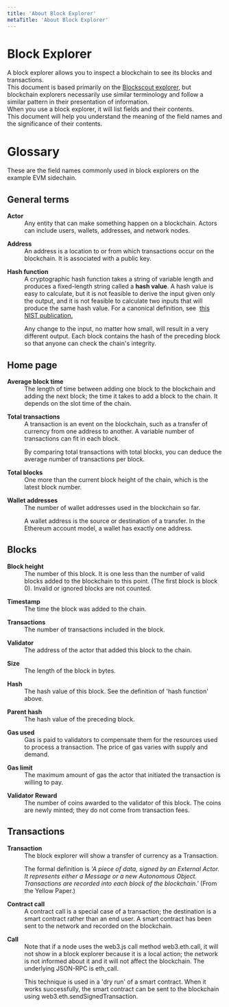 ```yaml
---
title: 'About Block Explorer'
metaTitle: 'About Block Explorer'
---
```

# Block Explorer
A block explorer allows you to inspect a blockchain to see its blocks and
transactions.  
This document is based primarily on the
[Blockscout explorer](https://blockscout.com/), but blockchain explorers
necessarily use similar terminology and follow a similar pattern in their
presentation of information.  
When you use a block explorer, it will list fields and their contents.  
This document will help you understand the meaning of the field names and the
significance of their contents.
# Glossary
These are the field names commonly used in block explorers on the example EVM sidechain.
## General terms
<dl>
  <p></p><dt>
    <strong>Actor</strong>
  </dt>
  <dd>
    Any entity that can make something happen on a blockchain. Actors can
    include users, wallets, addresses, and network nodes.
  </dd>
  <p></p><dt>
    <strong>Address</strong>
  </dt>
  <dd>
    An address is a location to or from which transactions occur on the
    blockchain. It is associated with a public key.
  </dd>
  <p></p><dt>
    <strong>Hash function</strong>
  </dt>
  <dd>
    A cryptographic hash function takes a string of variable length and produces
    a fixed-length string called a <b>hash value</b>. A hash value is easy to
    calculate, but it is not feasible to derive the input given only the output,
    and it is not feasible to calculate two inputs that will produce the same
    hash value. For a canonical definition, see&nbsp; 
    <a href="https://nvlpubs.nist.gov/nistpubs/SpecialPublications/NIST.SP.800-57pt1r5.pdf">
      this NIST publication.
    </a>
    <p>
      Any change to the input, no matter how small, will result in a very
      different output. Each block contains the hash of the preceding block so
      that anyone can check the chain's integrity.
     </p>
     </dd>
</dl>

## Home page
<dl>
  <p></p><dt>
    <strong>Average block time</strong>
  </dt>
  <dd>
    The length of time between adding one block to the blockchain and adding the
    next block; the time it takes to add a block to the chain. It depends on
    the slot time of the chain.
  </dd>
  <p></p><dt>
    <strong>Total transactions</strong>
  </dt>
  <dd>
    A transaction is an event on the blockchain, such as a transfer of currency
    from one address to another. A variable number of transactions can fit in
    each block.
    <p>
     By comparing total transactions with total blocks, you can deduce the
     average number of transactions per block.
    </p>
  </dd>
  <p></p><dt>
    <strong>Total blocks</strong>
  </dt>
  <dd>
    One more than the current block height of the chain, which is the latest block
    number.
  </dd>
  <p></p><dt>
    <strong>Wallet addresses</strong>
  </dt>
  <dd>
    The number of wallet addresses used in the blockchain so far.
    <p>
    A wallet address is the source or destination of a transfer. 
     In the Ethereum account model, a wallet has exactly one address.
    </p>
  </dd>
</dl>

## Blocks
<dl>
  <p></p><dt>
    <strong>Block height</strong>
  </dt>
  <dd>
    The number of this block. It is one less than the number of valid blocks
    added to the blockchain to this point. (The first block is block 0). Invalid or ignored
    blocks are not counted.
  </dd>
  <p></p><dt>
    <strong>Timestamp </strong>
  </dt>
  <dd>The time the block was added to the chain.</dd>
  <p></p><dt>
    <strong>Transactions</strong>
  </dt>
  <dd>The number of transactions included in the block.</dd>
  <p></p><dt>
    <strong>Validator</strong>
  </dt>
  <dd>The address of the actor that added this block to the chain.</dd>
  <p></p><dt>
    <strong>Size</strong>
  </dt>
  <dd>The length of the block in bytes.</dd>
  <p></p><dt>
    <strong>Hash</strong>
  </dt>
  <dd>
    The hash value of this block. See the definition of 'hash function' above.
  </dd>
  <p></p><dt>
    <strong>Parent hash</strong>
  </dt>
  <dd>The hash value of the preceding block.</dd>
  <p></p><dt>
    <strong>Gas used</strong>
  </dt>
  <dd>
    Gas is paid to validators to compensate them for the resources used to process a
    transaction. The price of gas varies with supply and demand.
  </dd>
  <p></p><dt>
    <strong>Gas limit</strong>
  </dt>
  <dd>
    The maximum amount of gas the actor that initiated the transaction is
    willing to pay.
  </dd>
  <p></p><dt>
    <strong>Validator Reward</strong>
  </dt>
  <dd>
    The number of coins awarded to the validator of this block. The coins are newly
    minted; they do not come from transaction fees.
  </dd>
</dl>

## Transactions
<dl>
  <p></p><dt>
    <strong>Transaction</strong>
  </dt>
  <dd>
    The block explorer will show a transfer of currency as a Transaction.
    <p>
    The formal definition is 
        <i> 'A piece of data, signed by an External Actor. It represents either a
        Message or a new Autonomous Object. Transactions are recorded into each
        block of the blockchain.' </i>
      (From the Yellow Paper.)
      </p>
      </dd>
  <p></p><dt>
    <strong>Contract call</strong>
  </dt>
  <dd>
    A contract call is a special case of a transaction; the destination is a
    smart contract rather than an end user. A smart contract has been sent to
    the network and recorded on the blockchain.
  </dd>
  <p></p><dt>
    <strong>Call</strong>
  </dt>
  <dd>
    Note that if a node uses the web3.js call method web3.eth.call, it will not
    show in a block explorer because it is a local action; the network is not
    informed about it and it will not affect the blockchain. The underlying
    JSON-RPC is eth_call.
    <p>
    This technique is used in a 'dry run' of a smart contract. When it works
    successfully, the smart contract can be sent to the blockchain using
    web3.eth.sendSignedTransaction.
    </p>
  </dd>
</dl>
